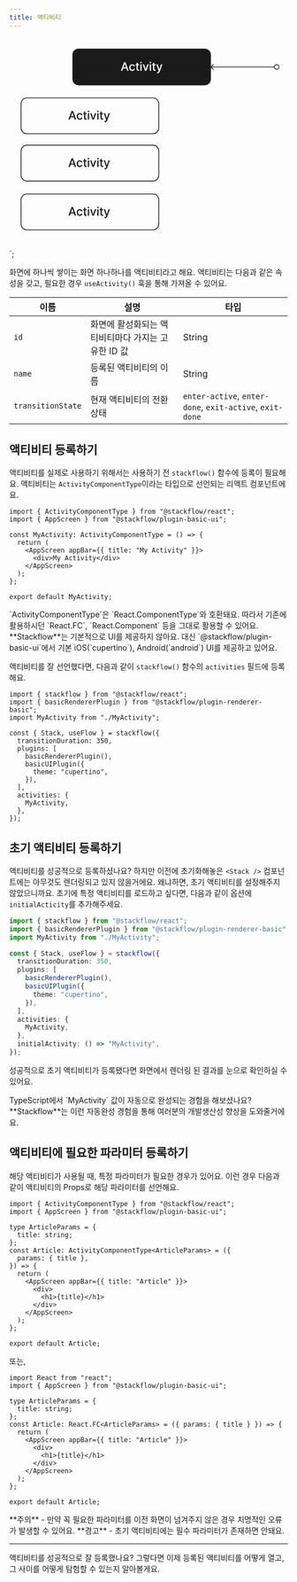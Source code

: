 ```yaml
---
title: 액티비티
---
```


<svg width="100%" viewBox="0 0 366 267" fill="none" xmlns="http://www.w3.org/2000/svg">
<rect x="15.5" y="204.5" width="181" height="47" rx="7.5" stroke="currentColor"/>
<rect x="15.5" y="78.5" width="181" height="47" rx="7.5" stroke="currentColor"/>
<rect x="15.5" y="140.5" width="181" height="47" rx="7.5" stroke="currentColor"/>
<path d="M79.5781 107L80.6094 104.016H85.0156L86.0469 107H87.875L83.7969 95.6875H81.8125L77.75 107H79.5781ZM81.1016 102.578L82.7656 97.75H82.8438L84.5156 102.578H81.1016ZM92.625 107.172C94.625 107.172 95.9297 105.961 96.1094 104.312H94.4844C94.2734 105.227 93.5703 105.758 92.625 105.75C91.2266 105.758 90.3281 104.609 90.3281 102.75C90.3281 100.945 91.25 99.8047 92.625 99.7969C93.6797 99.8047 94.3125 100.469 94.4844 101.266H96.1094C95.9297 99.5469 94.5312 98.4062 92.5938 98.4062C90.2031 98.4062 88.6484 100.211 88.6562 102.797C88.6484 105.352 90.1484 107.172 92.625 107.172ZM101.656 98.5156H99.9219V96.4844H98.2656V98.5156H97.0156V99.8438H98.2656V104.844C98.25 106.391 99.4297 107.109 100.734 107.109C101.195 107.109 101.555 107.078 101.781 107.047V105.594C101.547 105.617 101.18 105.641 100.938 105.641C100.398 105.633 99.9297 105.461 99.9219 104.5V99.8438H101.656V98.5156ZM103.281 107H104.953V98.5156H103.281V107ZM103.062 96.2188C103.07 96.7656 103.547 97.2109 104.125 97.2031C104.695 97.2109 105.172 96.7656 105.172 96.2188C105.172 95.6719 104.695 95.2344 104.125 95.2344C103.547 95.2344 103.07 95.6719 103.062 96.2188ZM114.266 98.5156H112.469L110.328 105.031H110.25L108.109 98.5156H106.312L109.391 107H111.188L114.266 98.5156ZM115.625 107H117.297V98.5156H115.625V107ZM115.406 96.2188C115.414 96.7656 115.891 97.2109 116.469 97.2031C117.039 97.2109 117.516 96.7656 117.516 96.2188C117.516 95.6719 117.039 95.2344 116.469 95.2344C115.891 95.2344 115.414 95.6719 115.406 96.2188ZM123.297 98.5156H121.562V96.4844H119.906V98.5156H118.656V99.8438H119.906V104.844C119.891 106.391 121.07 107.109 122.375 107.109C122.836 107.109 123.195 107.078 123.422 107.047V105.594C123.188 105.617 122.82 105.641 122.578 105.641C122.039 105.633 121.57 105.461 121.562 104.5V99.8438H123.297V98.5156ZM125.953 110.188C127.352 110.18 128.211 109.469 128.703 108.125L132.203 98.5156H130.406L128.266 105.094H128.172L126.031 98.5156H124.25L127.359 107.109L127.156 107.672C126.758 108.742 126.328 108.773 125.812 108.781C125.578 108.773 125.25 108.766 125.062 108.75V110.141C125.273 110.172 125.609 110.18 125.953 110.188Z" fill="currentColor"/>
<path fill-rule="evenodd" clip-rule="evenodd" d="M91 14C86.5817 14 83 17.5817 83 22V54C83 58.4183 86.5817 62 91 62H257C261.418 62 265 58.4183 265 54V22C265 17.5817 261.418 14 257 14H91ZM173.953 43H172.281V34.5156H173.953V43ZM173.125 33.2031C172.547 33.2109 172.07 32.7656 172.062 32.2188C172.07 31.6719 172.547 31.2344 173.125 31.2344C173.695 31.2344 174.172 31.6719 174.172 32.2188C174.172 32.7656 173.695 33.2109 173.125 33.2031ZM149.609 40.0156L148.578 43H146.75L150.812 31.6875H152.797L156.875 43H155.047L154.016 40.0156H149.609ZM151.766 33.75L150.102 38.5781H153.516L151.844 33.75H151.766ZM165.109 40.3125C164.93 41.9609 163.625 43.1719 161.625 43.1719C159.148 43.1719 157.648 41.3516 157.656 38.7969C157.648 36.2109 159.203 34.4062 161.594 34.4062C163.531 34.4062 164.93 35.5469 165.109 37.2656H163.484C163.312 36.4688 162.68 35.8047 161.625 35.7969C160.25 35.8047 159.328 36.9453 159.328 38.75C159.328 40.6094 160.227 41.7578 161.625 41.75C162.57 41.7578 163.273 41.2266 163.484 40.3125H165.109ZM170.656 34.5156H168.922V32.4844H167.266V34.5156H166.016V35.8438H167.266V40.8438C167.25 42.3906 168.43 43.1094 169.734 43.1094C170.195 43.1094 170.555 43.0781 170.781 43.0469V41.5938C170.547 41.6172 170.18 41.6406 169.938 41.6406C169.398 41.6328 168.93 41.4609 168.922 40.5V35.8438H170.656V34.5156ZM183.266 34.5156H181.469L179.328 41.0312H179.25L177.109 34.5156H175.312L178.391 43H180.188L183.266 34.5156ZM186.297 43H184.625V34.5156H186.297V43ZM185.469 33.2031C184.891 33.2109 184.414 32.7656 184.406 32.2188C184.414 31.6719 184.891 31.2344 185.469 31.2344C186.039 31.2344 186.516 31.6719 186.516 32.2188C186.516 32.7656 186.039 33.2109 185.469 33.2031ZM192.297 34.5156H190.562V32.4844H188.906V34.5156H187.656V35.8438H188.906V40.8438C188.891 42.3906 190.07 43.1094 191.375 43.1094C191.836 43.1094 192.195 43.0781 192.422 43.0469V41.5938C192.188 41.6172 191.82 41.6406 191.578 41.6406C191.039 41.6328 190.57 41.4609 190.562 40.5V35.8438H192.297V34.5156ZM197.703 44.125C197.211 45.4688 196.352 46.1797 194.953 46.1875C194.609 46.1797 194.273 46.1719 194.062 46.1406V44.75C194.214 44.7626 194.457 44.7701 194.668 44.7767L194.812 44.7812C195.328 44.7734 195.758 44.7422 196.156 43.6719L196.359 43.1094L193.25 34.5156H195.031L197.172 41.0938H197.266L199.406 34.5156H201.203L197.703 44.125Z" fill="currentColor"/>
<path d="M79.5781 169L80.6094 166.016H85.0156L86.0469 169H87.875L83.7969 157.688H81.8125L77.75 169H79.5781ZM81.1016 164.578L82.7656 159.75H82.8438L84.5156 164.578H81.1016ZM92.625 169.172C94.625 169.172 95.9297 167.961 96.1094 166.312H94.4844C94.2734 167.227 93.5703 167.758 92.625 167.75C91.2266 167.758 90.3281 166.609 90.3281 164.75C90.3281 162.945 91.25 161.805 92.625 161.797C93.6797 161.805 94.3125 162.469 94.4844 163.266H96.1094C95.9297 161.547 94.5312 160.406 92.5938 160.406C90.2031 160.406 88.6484 162.211 88.6562 164.797C88.6484 167.352 90.1484 169.172 92.625 169.172ZM101.656 160.516H99.9219V158.484H98.2656V160.516H97.0156V161.844H98.2656V166.844C98.25 168.391 99.4297 169.109 100.734 169.109C101.195 169.109 101.555 169.078 101.781 169.047V167.594C101.547 167.617 101.18 167.641 100.938 167.641C100.398 167.633 99.9297 167.461 99.9219 166.5V161.844H101.656V160.516ZM103.281 169H104.953V160.516H103.281V169ZM103.062 158.219C103.07 158.766 103.547 159.211 104.125 159.203C104.695 159.211 105.172 158.766 105.172 158.219C105.172 157.672 104.695 157.234 104.125 157.234C103.547 157.234 103.07 157.672 103.062 158.219ZM114.266 160.516H112.469L110.328 167.031H110.25L108.109 160.516H106.312L109.391 169H111.188L114.266 160.516ZM115.625 169H117.297V160.516H115.625V169ZM115.406 158.219C115.414 158.766 115.891 159.211 116.469 159.203C117.039 159.211 117.516 158.766 117.516 158.219C117.516 157.672 117.039 157.234 116.469 157.234C115.891 157.234 115.414 157.672 115.406 158.219ZM123.297 160.516H121.562V158.484H119.906V160.516H118.656V161.844H119.906V166.844C119.891 168.391 121.07 169.109 122.375 169.109C122.836 169.109 123.195 169.078 123.422 169.047V167.594C123.188 167.617 122.82 167.641 122.578 167.641C122.039 167.633 121.57 167.461 121.562 166.5V161.844H123.297V160.516ZM125.953 172.188C127.352 172.18 128.211 171.469 128.703 170.125L132.203 160.516H130.406L128.266 167.094H128.172L126.031 160.516H124.25L127.359 169.109L127.156 169.672C126.758 170.742 126.328 170.773 125.812 170.781C125.578 170.773 125.25 170.766 125.062 170.75V172.141C125.273 172.172 125.609 172.18 125.953 172.188Z" fill="currentColor"/>
<path d="M79.5781 233L80.6094 230.016H85.0156L86.0469 233H87.875L83.7969 221.688H81.8125L77.75 233H79.5781ZM81.1016 228.578L82.7656 223.75H82.8438L84.5156 228.578H81.1016ZM92.625 233.172C94.625 233.172 95.9297 231.961 96.1094 230.312H94.4844C94.2734 231.227 93.5703 231.758 92.625 231.75C91.2266 231.758 90.3281 230.609 90.3281 228.75C90.3281 226.945 91.25 225.805 92.625 225.797C93.6797 225.805 94.3125 226.469 94.4844 227.266H96.1094C95.9297 225.547 94.5312 224.406 92.5938 224.406C90.2031 224.406 88.6484 226.211 88.6562 228.797C88.6484 231.352 90.1484 233.172 92.625 233.172ZM101.656 224.516H99.9219V222.484H98.2656V224.516H97.0156V225.844H98.2656V230.844C98.25 232.391 99.4297 233.109 100.734 233.109C101.195 233.109 101.555 233.078 101.781 233.047V231.594C101.547 231.617 101.18 231.641 100.938 231.641C100.398 231.633 99.9297 231.461 99.9219 230.5V225.844H101.656V224.516ZM103.281 233H104.953V224.516H103.281V233ZM103.062 222.219C103.07 222.766 103.547 223.211 104.125 223.203C104.695 223.211 105.172 222.766 105.172 222.219C105.172 221.672 104.695 221.234 104.125 221.234C103.547 221.234 103.07 221.672 103.062 222.219ZM114.266 224.516H112.469L110.328 231.031H110.25L108.109 224.516H106.312L109.391 233H111.188L114.266 224.516ZM115.625 233H117.297V224.516H115.625V233ZM115.406 222.219C115.414 222.766 115.891 223.211 116.469 223.203C117.039 223.211 117.516 222.766 117.516 222.219C117.516 221.672 117.039 221.234 116.469 221.234C115.891 221.234 115.414 221.672 115.406 222.219ZM123.297 224.516H121.562V222.484H119.906V224.516H118.656V225.844H119.906V230.844C119.891 232.391 121.07 233.109 122.375 233.109C122.836 233.109 123.195 233.078 123.422 233.047V231.594C123.188 231.617 122.82 231.641 122.578 231.641C122.039 231.633 121.57 231.461 121.562 230.5V225.844H123.297V224.516ZM125.953 236.188C127.352 236.18 128.211 235.469 128.703 234.125L132.203 224.516H130.406L128.266 231.094H128.172L126.031 224.516H124.25L127.359 233.109L127.156 233.672C126.758 234.742 126.328 234.773 125.812 234.781C125.578 234.773 125.25 234.766 125.062 234.75V236.141C125.273 236.172 125.609 236.18 125.953 236.188Z" fill="currentColor"/>
<circle cx="351.5" cy="38" r="3" transform="rotate(-180 351.5 38)" stroke="currentColor"/>
<path d="M264.646 37.6464C264.451 37.8417 264.451 38.1583 264.646 38.3535L267.828 41.5355C268.024 41.7308 268.34 41.7308 268.536 41.5355C268.731 41.3403 268.731 41.0237 268.536 40.8284L265.707 38L268.536 35.1716C268.731 34.9763 268.731 34.6597 268.536 34.4645C268.34 34.2692 268.024 34.2692 267.828 34.4645L264.646 37.6464ZM348.5 37.5L265 37.5L265 38.5L348.5 38.5L348.5 37.5Z" fill="currentColor"/>
</svg>

`;

<div style={{ display: "flex", justifyContent: "center" }}>
  <div
    style={{ width: "100%", padding: "2rem 0 1rem", maxWidth: "20rem" }}
    dangerouslySetInnerHTML={{ __html: svg }}
  />
</div>

화면에 하나씩 쌓이는 화면 하나하나를 액티비티라고 해요. 액티비티는 다음과 같은 속성을 갖고, 필요한 경우 `useActivity()` 훅을 통해 가져올 수 있어요.

| 이름              | 설명                                               | 타입                                                     |
| ----------------- | -------------------------------------------------- | -------------------------------------------------------- |
| `id`              | 화면에 활성화되는 액티비티마다 가지는 고유한 ID 값 | String                                                   |
| `name`            | 등록된 액티비티의 이름                             | String                                                   |
| `transitionState` | 현재 액티비티의 전환 상태                          | `enter-active`, `enter-done`, `exit-active`, `exit-done` |

## 액티비티 등록하기

액티비티를 실제로 사용하기 위해서는 사용하기 전 `stackflow()` 함수에 등록이 필요해요. 액티비티는 `ActivityComponentType`이라는 타입으로 선언되는 리액트 컴포넌트에요.

```tsx MyActivity.tsx
import { ActivityComponentType } from "@stackflow/react";
import { AppScreen } from "@stackflow/plugin-basic-ui";

const MyActivity: ActivityComponentType = () => {
  return (
    <AppScreen appBar={{ title: "My Activity" }}>
      <div>My Activity</div>
    </AppScreen>
  );
};

export default MyActivity;
```

<Tip>
  `ActivityComponentType`은 `React.ComponentType`와 호환돼요. 따라서 기존에
  활용하시던 `React.FC`, `React.Component` 등을 그대로 활용할 수 있어요.
</Tip>
<Tip>
  **Stackflow**는 기본적으로 UI를 제공하지 않아요. 대신
  `@stackflow/plugin-basic-ui`에서 기본 iOS(`cupertino`), Android(`android`)
  UI를 제공하고 있어요.
</Tip>

액티비티를 잘 선언했다면, 다음과 같이 `stackflow()` 함수의 `activities` 필드에 등록해요.

```tsx stackflow.ts
import { stackflow } from "@stackflow/react";
import { basicRendererPlugin } from "@stackflow/plugin-renderer-basic";
import MyActivity from "./MyActivity";

const { Stack, useFlow } = stackflow({
  transitionDuration: 350,
  plugins: [
    basicRendererPlugin(),
    basicUIPlugin({
      theme: "cupertino",
    }),
  ],
  activities: {
    MyActivity,
  },
});
```

## 초기 액티비티 등록하기

액티비티를 성공적으로 등록하셨나요? 하지만 이전에 초기화해놓은 `<Stack />` 컴포넌트에는 아무것도 렌더링되고 있지 않을거에요. 왜냐하면, 초기 액티비티를 설정해주지 않았으니까요. 초기에 특정 액티비티를 로드하고 싶다면, 다음과 같이 옵션에 `initialActicity`를 추가해주세요.

```typescript stackflow.ts
import { stackflow } from "@stackflow/react";
import { basicRendererPlugin } from "@stackflow/plugin-renderer-basic";
import MyActivity from "./MyActivity";

const { Stack, useFlow } = stackflow({
  transitionDuration: 350,
  plugins: [
    basicRendererPlugin(),
    basicUIPlugin({
      theme: "cupertino",
    }),
  ],
  activities: {
    MyActivity,
  },
  initialActivity: () => "MyActivity",
});
```

성공적으로 초기 액티비티가 등록됐다면 화면에서 렌더링 된 결과를 눈으로 확인하실 수 있어요.

<Tip>
  TypeScript에서 `MyActivity` 값이 자동으로 완성되는 경험을 해보셨나요?
  **Stackflow**는 이런 자동완성 경험을 통해 여러분의 개발생산성 향상을
  도와줄거에요.
</Tip>

## 액티비티에 필요한 파라미터 등록하기

해당 액티비티가 사용될 때, 특정 파라미터가 필요한 경우가 있어요. 이런 경우 다음과 같이 액티비티의 Props로 해당 파라미터를 선언해요.

```tsx Article.tsx
import { ActivityComponentType } from "@stackflow/react";
import { AppScreen } from "@stackflow/plugin-basic-ui";

type ArticleParams = {
  title: string;
};
const Article: ActivityComponentType<ArticleParams> = ({
  params: { title },
}) => {
  return (
    <AppScreen appBar={{ title: "Article" }}>
      <div>
        <h1>{title}</h1>
      </div>
    </AppScreen>
  );
};

export default Article;
```

또는,

```tsx Article.tsx
import React from "react";
import { AppScreen } from "@stackflow/plugin-basic-ui";

type ArticleParams = {
  title: string;
};
const Article: React.FC<ArticleParams> = ({ params: { title } }) => {
  return (
    <AppScreen appBar={{ title: "Article" }}>
      <div>
        <h1>{title}</h1>
      </div>
    </AppScreen>
  );
};

export default Article;
```

<Warning>
  **주의** - 만약 꼭 필요한 파라미터를 이전 화면이 넘겨주지 않은 경우 치명적인
  오류가 발생할 수 있어요.
</Warning>
<Note>**경고** - 초기 액티비티에는 필수 파라미터가 존재하면 안돼요.</Note>

---

액티비티를 성공적으로 잘 등록했나요? 그렇다면 이제 등록된 액티비티를 어떻게 열고, 그 사이를 어떻게 탐험할 수 있는지 알아볼게요.
